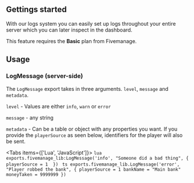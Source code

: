 
## Gettings started

With our logs system you can easily set up logs throughout your entire server which you can later inspect in the dashboard.

This feature requires the **Basic** plan from Fivemanage.

## Usage

### LogMessage (server-side)

The `LogMessage` export takes in three arguments. `level`, `message` and `metadata`.

`level` - Values are either `info`, `warn` or `error`

`message` - any string

`metadata` - Can be a table or object with any properties you want. 
If you provide the `playerSource` as seen below, identifiers for the player will also be sent.


<Tabs items={['Lua', 'JavaScript']}>
    <Tab>
        ```lua
        exports.fivemanage_lib:LogMessage('info', "Someone did a bad thing", {
            playerSource = 1 
        })
        ```
    </Tab>
    <Tab>
        ```ts
        exports.fivemanage_lib.LogMessage('error', "Player robbed the bank", {
            playerSource = 1
            bankName = "Main bank"
            moneyTaken = 9999999
        })
        ```
    </Tab>
</Tabs>
